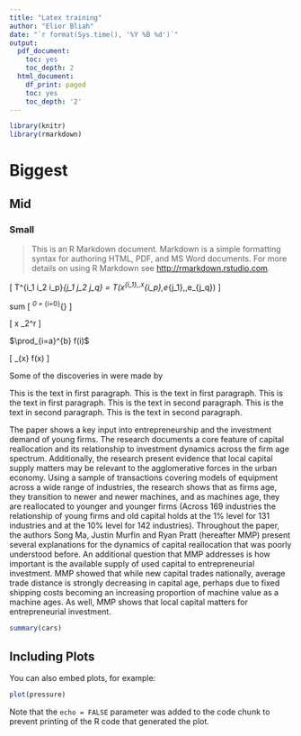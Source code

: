 ```yaml
---
title: "Latex training"
author: "Elior Bliah"
date: "`r format(Sys.time(), '%Y %B %d')`"
output:
  pdf_document:
    toc: yes
    toc_depth: 2
  html_document:
    df_print: paged
    toc: yes
    toc_depth: '2'
---
```



```r
library(knitr)
library(rmarkdown)

```

#  Biggest

## Mid

### Small


>This is an R Markdown document. Markdown is a simple formatting syntax for authoring HTML, PDF, and MS Word documents. For more details on using R Markdown see <http://rmarkdown.rstudio.com>.

\begin{equation}
 Y= 3^4+\alpha + 4\beta_0^2 + \epsilon +u_0 
 \end{equation}

\[ T^{i_1 i_2 \dots i_p}_{j_1 j_2 \dots j_q} = T(x^{i_1},\dots,x^{i_p},e_{j_1},\dots,e_{j_q}) \]

sum \[ \int^\infty_0 \frac{dx}{du} = \sum_{i=0}^{\infty} \frac{4\beta_j}{fd} \]

\[
x \in \lambda_2^r
\]

$\prod_{i=a}^{b} f(i)$

\[ \lim_{x\to 0} f(x) \]

Some of the \textbf{greatest} 
discoveries in \underline{science} 
were made by \textbf{\textit{accident for how many years?}}

\setlength{\parindent}{1cm}
This is the text in first paragraph. This is the text in first 
paragraph. This is the text in first paragraph.
This is the text in second paragraph. This is the text in second 
paragraph. This is the text in second paragraph.

\setlength{\columnsep}{1in}
The paper shows a key input into entrepreneurship and the investment demand of young firms. The research documents a core feature of capital reallocation and its relationship to investment dynamics across the firm age spectrum. Additionally, the research present evidence that local capital supply matters may be relevant to the agglomerative forces in the urban economy. Using a sample of transactions covering models of equipment across a wide range of industries, the research shows that as firms age, they transition to newer and newer machines, and as  machines age, they are reallocated to younger and younger firms (Across 169 industries the relationship of young firms and old capital holds at the 1% level for 131 industries and at the 10% level for 142 industries). Throughout the paper, the authors Song Ma, Justin Murfin and Ryan Pratt (hereafter MMP) present several explanations for the dynamics of capital reallocation that was poorly understood before. An additional question that MMP addresses is how important is the available supply of used capital to entrepreneurial investment. MMP showed that while new capital trades nationally, average trade distance is strongly decreasing in capital age, perhaps due to fixed shipping costs becoming an increasing proportion of machine value as a machine ages. As well, MMP shows that local capital matters for entrepreneurial investment.



```r
summary(cars)
```

## Including Plots

You can also embed plots, for example:

```r
plot(pressure)
```

Note that the `echo = FALSE` parameter was added to the code chunk to prevent printing of the R code that generated the plot.
